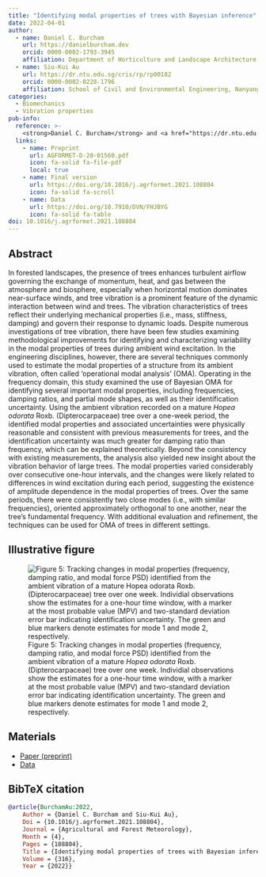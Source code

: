 ```yaml
---
title: "Identifying modal properties of trees with Bayesian inference"
date: 2022-04-01
author:
  - name: Daniel C. Burcham
    url: https://danielburcham.dev
    orcid: 0000-0002-1793-3945
    affiliation: Department of Horticulture and Landscape Architecture, Colorado State University
  - name: Siu-Kui Au
    url: https://dr.ntu.edu.sg/cris/rp/rp00182
    orcid: 0000-0002-0228-1796
    affiliation: School of Civil and Environmental Engineering, Nanyang Technological University
categories:
  - Biomechanics
  - Vibration properties
pub-info:
  reference: >-
    <strong>Daniel C. Burcham</strong> and <a href="https://dr.ntu.edu.sg/cris/rp/rp00182">Siu-Kui Au</a>. 2022. Identifying modal properties of trees with Bayesian inference. Agricultural and Forest Meteorology  316: 108804. doi: <a href="https://doi.org/10.1016/j.agrformet.2021.108804"><code>10.1016/j.agformet.2021.108804</code></a>
  links:
    - name: Preprint
      url: AGFORMET-D-20-01560.pdf
      icon: fa-solid fa-file-pdf
      local: true
    - name: Final version
      url: https://doi.org/10.1016/j.agrformet.2021.108804
      icon: fa-solid fa-scroll
    - name: Data
      url: https://doi.org/10.7910/DVN/FHJBYG
      icon: fa-solid fa-table
doi: 10.1016/j.agrformet.2021.108804
---
```


## Abstract

In forested landscapes, the presence of trees enhances turbulent airflow governing the exchange of momentum, heat, and gas between the atmosphere and biosphere, especially when horizontal motion dominates near-surface winds, and tree vibration is a prominent feature of the dynamic interaction between wind and trees. The vibration characteristics of trees reflect their underlying mechanical properties (i.e., mass, stiffness, damping) and govern their response to dynamic loads. Despite numerous investigations of tree vibration, there have been few studies examining methodological improvements for identifying and characterizing variability in the modal properties of trees during ambient wind excitation. In the engineering disciplines, however, there are several techniques commonly used to estimate the modal properties of a structure from its ambient vibration, often called 'operational modal analysis' (OMA). Operating in the frequency domain, this study examined the use of Bayesian OMA for identifying several important modal properties, including frequencies, damping ratios, and partial mode shapes, as well as their identification uncertainty. Using the ambient vibration recorded on a mature *Hopea odorata* Roxb. (Dipterocarpaceae) tree over a one-week period, the identified modal properties and associated uncertainties were physically reasonable and consistent with previous measurements for trees, and the identification uncertainty was much greater for damping ratio than frequency, which can be explained theoretically. Beyond the consistency with existing measurements, the analysis also yielded new insight about the vibration behavior of large trees. The modal properties varied considerably over consecutive one-hour intervals, and the changes were likely related to differences in wind excitation during each period, suggesting the existence of amplitude dependence in the modal properties of trees. Over the same periods, there were consistently two close modes (i.e., with similar frequencies), oriented approximately orthogonal to one another, near the tree's fundamental frequency. With additional evaluation and refinement, the techniques can be used for OMA of trees in different settings.

## Illustrative figure

![Figure 5: Tracking changes in modal properties (frequency, damping ratio, and modal force PSD) identified from the ambient vibration of a mature *Hopea odorata* Roxb. (Dipterocarpaceae) tree over one week. Individial observations show the estimates for a one-hour time window, with a marker at the most probable value (MPV) and two-standard deviation error bar indicating identification uncertainty. The green and blue markers denote estimates for mode 1 and mode 2, respectively.](Figure_5_evo_idresult_track.png)

## Materials

-   [Paper (preprint)](AGFORMET-D-20-01560.pdf)
-   [Data](https://doi.org/10.7910/DVN/FHJBYG)

## BibTeX citation

``` bibtex
@article{BurchamAu:2022,
    Author = {Daniel C. Burcham and Siu-Kui Au},
    Doi = {10.1016/j.agrformet.2021.108804},
    Journal = {Agricultural and Forest Meteorology},
    Month = {4},
    Pages = {108804},
    Title = {Identifying modal properties of trees with Bayesian inference},
    Volume = {316},
    Year = {2022}}
```
